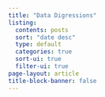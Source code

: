 ```yaml
---
title: "Data Digressions"
listing:
  contents: posts
  sort: "date desc"
  type: default
  categories: true
  sort-ui: true
  filter-ui: true
page-layout: article
title-block-banner: false
---
```

